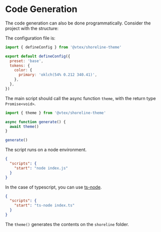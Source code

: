 
# Code Generation

The code generation can also be done programmatically. Consider the project with the structure:

<FileTree>
  <FileTree.Folder name="project" defaultOpen>
    <FileTree.File name="shoreline.config.js" />
    <FileTree.File name="index.js" />
    <FileTree.File name="package.json" />
  </FileTree.Folder>
</FileTree>

The configuration file is:

```js filename="shoreline.config.js"
import { defineConfig } from '@vtex/shoreline-theme'

export default defineConfig({
  preset: 'base',
  tokens: {
    color: {
      primary: 'oklch(54% 0.212 340.41)',
    },
  },
})
```

The main script should call the async function `theme`, with the return type `Promise<void>`.

```js filename="index.js"
import { theme } from '@vtex/shoreline-theme'

async function generate() {
  await theme()
}

generate()
```

The script runs on a node environment.

```json filename="package.json"
{
  "scripts": {
    "start": "node index.js"
  }
}
```

In the case of typescript, you can use [ts-node](https://typestrong.org/ts-node/).

```json filename="package.json"
{
  "scripts": {
    "start": "ts-node index.ts"
  }
}
```

The `theme()` generates the contents on the `shoreline` folder.

<FileTree>
  <FileTree.Folder name="project" defaultOpen>
    <FileTree.Folder name="shoreline" defaultOpen>
      <FileTree.File name="styles.css" />
      <FileTree.File name="types.d.ts" />
    </FileTree.Folder>
    <FileTree.File name="shoreline.config.js" />
    <FileTree.File name="index.js" />
    <FileTree.File name="package.json" />
  </FileTree.Folder>
</FileTree>
